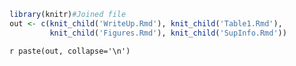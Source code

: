 
```r
library(knitr)#Joined file 
out <- c(knit_child('WriteUp.Rmd'), knit_child('Table1.Rmd'), 
         knit_child('Figures.Rmd'), knit_child('SupInfo.Rmd'))
```
`r paste(out, collapse='\n')`

